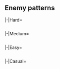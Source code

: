 {{Notice|The following enemy patterns and ship drops are autogenerated.<br>If in doubt, use tooltips to check sample sizes.}}
==Enemy patterns==
{{Section}}
<tabber>
|-|Hard=
{{Event/Map|
{{Event/MapNode|1|Hard|x=117|y=147}}
{{Event/MapNode|A|Hard|x=175|y=221}}
{{Event/MapNode|B|Hard|x=206|y=257}}
{{Event/MapNode|C|Hard|x=227|y=187}}
{{Event/MapNode|D|Hard|x=241|y=146}}
{{Event/MapNode|E|Hard|x=260|y=243}}
{{Event/MapNode|F|Hard|x=270|y=196}}
{{Event/MapNode|G|Hard|x=340|y=243}}
{{Event/MapNode|H|Hard|x=364|y=310}}
{{Event/MapNode|I|Hard|x=380|y=213}}
{{Event/MapNode|J|Hard|x=380|y=269}}
{{Event/MapNode|K|Hard|x=436|y=280}}
{{Event/MapNode|L|Hard|x=455|y=231}}
{{Event/MapNode|M|Hard|x=516|y=215}}
{{Event/MapNode|N|Hard|x=538|y=257}}
{{Event/MapNode|O|Hard|x=567|y=307}}
{{Event/MapNode|P|Hard|x=607|y=257}}
{{Event/MapNode|Q|Hard|x=359|y=169}}
{{Event/MapNode|R|Hard|x=400|y=123}}
{{Event/MapNode|S|Hard|x=436|y=178}}
{{Event/MapNode|T|Hard|x=465|y=109}}
{{Event/MapNode|U|Hard|x=474|y=157}}
{{Event/MapNode|V|Hard|x=529|y=151}}
{{Event/MapNode|W|Hard|x=560|y=102}}
{{Event/MapNode|X|Hard|x=580|y=134}}
{{Event/MapNode|2|Hard|x=320|y=85}}
}}
<div class="scrollable" style="width:800px;max-height:400px;overflow:auto;">
{{Map/Nodes|diff=Hard|name=リコリス飛行場 基地航空隊
|A
|Defense
|{{TooltipSimple|Diamond|17% (13280/79405)}}
|Lycoris Princess/V
|-
|A
|Defense
|{{TooltipSimple|Diamond|16% (13065/79405)}}
|Lycoris Princess/IV
|Airfield Princess/V
|-
|A
|Defense
|{{TooltipSimple|Diamond|16% (13067/79405)}}
|Lycoris Princess/V
|Airfield Princess/V
|-
|A
|Defense
|{{TooltipSimple|Diamond|25% (19961/79405)}}
|Lycoris Princess/V
|Airfield Princess/V
|Airfield Princess/V
|-
|A
|Defense
|{{TooltipSimple|Diamond|25% (20032/79405)}}
|Lycoris Princess/V
|Airfield Princess/VI
|Airfield Princess/VI
}}
{{Map/Nodes|diff=Hard|name=深海潜水艦隊 ラバウル警戒隊
|B
|Normal
|{{TooltipSimple|Line Abreast|8% (5675/69157)}}
|Submarine So-Class/Elite
|Submarine So-Class
|Submarine So-Class
|-
|B
|Normal
|{{TooltipSimple|Line Abreast|13% (8720/69157)}}
|Submarine So-Class/Flagship
|Submarine So-Class
|Submarine So-Class
|-
|B
|Normal
|{{TooltipSimple|Line Abreast|32% (22221/69157)}}
|Submarine So-Class/Flagship
|Submarine So-Class/Elite
|Submarine So-Class/Elite
|-
|B
|Normal
|{{TooltipSimple|Echelon|13% (8663/69157)}}
|Submarine So-Class/Elite
|Submarine So-Class
|Submarine So-Class
|Submarine So-Class
|-
|B
|Normal
|{{TooltipSimple|Echelon|20% (13611/69157)}}
|Submarine So-Class/Flagship
|Submarine So-Class
|Submarine So-Class
|Submarine So-Class
|-
|B
|Normal
|{{TooltipSimple|Echelon|15% (10267/69157)}}
|Submarine So-Class/Flagship
|Submarine So-Class/Elite
|Submarine So-Class/Elite
|Submarine So-Class/Elite
}}
{{Map/Nodes|diff=Hard|name=深海待ち伏せ展開部隊 前衛戦隊
|C
|Ambush
|{{TooltipSimple|Line Ahead|30% (1867/6209)}}<br>{{TooltipSimple|Echelon|19% (1210/6209)}}
|Heavy Cruiser Ne-Class/Elite
|Destroyer Ni-Class/Kai Late Model Elite
|Destroyer Ni-Class/Kai
|Destroyer Ni-Class/Kai
|-
|C
|Ambush
|{{TooltipSimple|Line Ahead|30% (1889/6209)}}<br>{{TooltipSimple|Echelon|20% (1243/6209)}}
|Heavy Cruiser Ne-Class/Elite
|Destroyer Ni-Class/Kai Late Model Elite
|Destroyer Ni-Class/Kai Late Model
|Destroyer Ni-Class/Kai Late Model
}}
{{Map/Nodes|diff=Hard|name=深海水雷戦隊 前衛警戒隊
|D
|Normal
|{{TooltipSimple|Line Ahead|57% (16726/29120)}}<br>{{TooltipSimple|Double Line|23% (6672/29120)}}<br>{{TooltipSimple|Echelon|20% (5722/29120)}}
|Light Cruiser He-Class/Flagship
|Light Cruiser Tsu-Class/Elite
|Destroyer I-Class/Late Model
|Destroyer I-Class/Late Model
|Destroyer I-Class/Late Model
}}
{{Map/Nodes|diff=Hard|name=深海水雷戦隊 重雷装隊
|F
|Normal
|{{TooltipSimple|Line Ahead|56% (46301/83273)}}<br>{{TooltipSimple|Double Line|24% (20077/83273)}}<br>{{TooltipSimple|Echelon|20% (16895/83273)}}
|Light Cruiser Ho-Class/Flagship
|Torpedo Cruiser Chi-Class/Flagship
|Torpedo Cruiser Chi-Class/Flagship
|Light Cruiser Tsu-Class
|Destroyer I-Class/Late Model
|Destroyer I-Class/Late Model
}}
{{Map/Nodes|diff=Hard|name=深海戦艦部隊 前衛集団
|I
|Normal
|{{TooltipSimple|Line Ahead|50% (44667/89317)}}<br>{{TooltipSimple|Double Line|27% (24304/89317)}}<br>{{TooltipSimple|Echelon|23% (20346/89317)}}
|Battleship Ru-Class/Flagship
|Battleship Ru-Class/Flagship
|Destroyer Ni-Class/Kai Late Model Flagship
|Destroyer Ni-Class/Kai Late Model
|Destroyer Ni-Class/Kai Late Model
|Destroyer Ni-Class/Kai Late Model
}}
{{Map/Nodes|diff=Hard|name=深海ソロモン艦隊 重巡戦隊 前衛
|J
|Normal
|{{TooltipSimple|Line Ahead|64% (24346/38061)}}<br>{{TooltipSimple|Double Line|20% (7423/38061)}}<br>{{TooltipSimple|Echelon|17% (6292/38061)}}
|Heavy Cruiser Ri-Class/Flagship
|Heavy Cruiser Ri-Class/Flagship
|Heavy Cruiser Ri-Class/Flagship
|Light Cruiser Tsu-Class
|Destroyer I-Class/Late Model
|Destroyer I-Class/Late Model
}}
{{Map/Nodes|diff=Hard|name=深海ソロモン艦隊 重巡戦隊 旗艦
|K
|Boss
|{{TooltipSimple|Line Ahead|66% (19307/29464)}}
|Heavy Cruiser Princess/II
|Heavy Cruiser Ne-Class/Elite
|Heavy Cruiser Ne-Class/Elite
|Light Cruiser Tsu-Class/Elite
|Destroyer I-Class/Late Model
|Destroyer I-Class/Late Model
|-
|K
|Boss/Final
|{{TooltipSimple|Line Ahead|34% (10157/29464)}}
|Heavy Cruiser Princess/VI
|Heavy Cruiser Ne-Class/Elite
|Heavy Cruiser Ne-Class/Elite
|Light Cruiser Tsu-Class/Elite
|Destroyer Ni-Class/Kai Late Model Flagship
|Destroyer Ni-Class/Kai Late Model Flagship
}}
{{Map/Nodes|diff=Hard|name=リコリス飛行場 基地航空隊
|L
|Defense
|{{TooltipSimple|Diamond|18% (12778/72056)}}
|Lycoris Princess/V
|-
|L
|Defense
|{{TooltipSimple|Diamond|18% (12864/72056)}}
|Lycoris Princess/IV
|Airfield Princess/V
|-
|L
|Defense
|{{TooltipSimple|Diamond|18% (12764/72056)}}
|Lycoris Princess/V
|Airfield Princess/V
|-
|L
|Defense
|{{TooltipSimple|Diamond|23% (16752/72056)}}
|Lycoris Princess/V
|Airfield Princess/V
|Airfield Princess/V
|-
|L
|Defense
|{{TooltipSimple|Diamond|23% (16898/72056)}}
|Lycoris Princess/V
|Airfield Princess/VI
|Airfield Princess/VI
}}
{{Map/Nodes|diff=Hard|name=深海戦艦部隊 水上打撃集団
|M
|Normal
|{{TooltipSimple|Line Ahead|52% (32591/62966)}}<br>{{TooltipSimple|Double Line|26% (16526/62966)}}<br>{{TooltipSimple|Echelon|22% (13849/62966)}}
|Battleship Princess
|Battleship Princess
|Light Cruiser Tsu-Class/Elite
|Destroyer Ni-Class/Kai Late Model
|Destroyer Ni-Class/Kai Late Model
|Destroyer Ni-Class/Kai Late Model
}}
{{Map/Nodes|diff=Hard|name=リコリス飛行場 基地航空隊
|N
|Defense
|{{TooltipSimple|Diamond|17% (7078/41368)}}
|Lycoris Princess/IV
|Airfield Princess/V
|-
|N
|Defense
|{{TooltipSimple|Diamond|18% (7303/41368)}}
|Lycoris Princess/IV
|Airfield Princess/V
|Airfield Princess/V
|-
|N
|Defense
|{{TooltipSimple|Diamond|17% (7154/41368)}}
|Lycoris Princess/V
|Airfield Princess/V
|Airfield Princess/V
|-
|N
|Defense
|{{TooltipSimple|Diamond|24% (10016/41368)}}
|Lycoris Princess/V
|Airfield Princess/V
|Airfield Princess/V
|Airfield Princess/V
|-
|N
|Defense
|{{TooltipSimple|Diamond|24% (9817/41368)}}
|Lycoris Princess/V
|Airfield Princess/VI
|Airfield Princess/V
|Airfield Princess/V
}}
{{Map/Nodes|diff=Hard|name=深海ソロモン艦隊 旗艦展開泊地
|P
|Boss
|{{TooltipSimple|Cruising<br>Formation 4|84% (26896/31979)}}
|Southern Demon
|Battleship Ru-Class/Flagship
|Battleship Ru-Class/Flagship
|Light Carrier Nu-Class/Kai Flagship
|Light Carrier Nu-Class/Kai Elite
|Light Cruiser Tsu-Class/Elite
|Light Cruiser Ho-Class/Flagship
|Destroyer Na-Class/Late Model Elite
|Transport Ship Wa-Class/Elite
|Transport Ship Wa-Class/Elite
|PT Imp Pack/IV
|PT Imp Pack/IV
|-
|P
|Boss/Final
|{{TooltipSimple|Cruising<br>Formation 4|16% (5083/31979)}}
|Southern Demon
|Battleship Ru-Class/Kai Flagship
|Battleship Ru-Class/Flagship
|Light Carrier Nu-Class/Kai Flagship
|Light Carrier Nu-Class/Kai Flagship
|Light Cruiser Tsu-Class/Elite
|Light Cruiser Ho-Class/Flagship
|Destroyer Na-Class/Late Model Elite
|Destroyer Na-Class/Late Model Elite
|Destroyer Na-Class/Late Model Elite
|PT Imp Pack/IV
|PT Imp Pack/IV
}}
{{Map/Nodes|diff=Hard|name=深海ソロモン配備 魚雷艇集団
|Q
|Normal
|{{TooltipSimple|Echelon|10% (6782/67205)}}
|PT Imp Pack/III
|PT Imp Pack/II
|PT Imp Pack/II
|PT Imp Pack/II
|PT Imp Pack/II
|-
|Q
|Normal
|{{TooltipSimple|Echelon|30% (20257/67205)}}
|PT Imp Pack/III
|PT Imp Pack/III
|PT Imp Pack/II
|PT Imp Pack/II
|PT Imp Pack/II
|-
|Q
|Normal
|{{TooltipSimple|Echelon|30% (20123/67205)}}
|PT Imp Pack/III
|PT Imp Pack/III
|PT Imp Pack/III
|PT Imp Pack/II
|PT Imp Pack/II
|-
|Q
|Normal
|{{TooltipSimple|Echelon|30% (20043/67205)}}
|PT Imp Pack/IV
|PT Imp Pack/III
|PT Imp Pack/III
|PT Imp Pack/II
|PT Imp Pack/II
}}
{{Map/Nodes|diff=Hard|name=深海ソロモン派遣 空母任務部隊
|R
|Defense
|{{TooltipSimple|Diamond|35% (696/2014)}}
|Standard Carrier Wo-Class/Kai Flagship IV
|Light Carrier Nu-Class/Kai Flagship III
|Light Carrier Nu-Class/Kai Flagship III
|Battleship Ta-Class/Flagship
|Light Cruiser He-Class/Flagship
|Light Cruiser Tsu-Class/Elite
|-
|R
|Defense
|{{TooltipSimple|Diamond|30% (599/2014)}}
|Standard Carrier Wo-Class/Kai Flagship IV
|Light Carrier Nu-Class/Kai Flagship III
|Battleship Ta-Class/Flagship
|Battleship Ta-Class/Flagship
|Light Cruiser He-Class/Flagship
|Light Cruiser Tsu-Class/Elite
|-
|R
|Defense
|{{TooltipSimple|Diamond|36% (719/2014)}}
|Standard Carrier Wo-Class/Kai Flagship IV
|Standard Carrier Wo-Class/Kai Flagship IV
|Battleship Ta-Class/Flagship
|Battleship Ta-Class/Flagship
|Light Cruiser He-Class/Flagship
|Light Cruiser Tsu-Class/Elite
}}
{{Map/Nodes|diff=Hard|name=深海ソロモン派遣 空母任務部隊
|T
|Normal
|{{TooltipSimple|Diamond|36% (496/1371)}}
|Standard Carrier Wo-Class/Kai Flagship IV
|Light Carrier Nu-Class/Kai Flagship III
|Light Carrier Nu-Class/Kai Flagship III
|Battleship Ta-Class/Flagship
|Light Cruiser He-Class/Flagship
|Light Cruiser Tsu-Class/Elite
|-
|T
|Normal
|{{TooltipSimple|Diamond|27% (367/1371)}}
|Standard Carrier Wo-Class/Kai Flagship IV
|Light Carrier Nu-Class/Kai Flagship III
|Battleship Ta-Class/Flagship
|Battleship Ta-Class/Flagship
|Light Cruiser He-Class/Flagship
|Light Cruiser Tsu-Class/Elite
|-
|T
|Normal
|{{TooltipSimple|Diamond|37% (508/1371)}}
|Standard Carrier Wo-Class/Kai Flagship IV
|Standard Carrier Wo-Class/Kai Flagship IV
|Battleship Ta-Class/Flagship
|Battleship Ta-Class/Flagship
|Light Cruiser He-Class/Flagship
|Light Cruiser Tsu-Class/Elite
}}
{{Map/Nodes|diff=Hard|name=深海任務部隊 上陸支援打撃群
|U
|Normal
|{{TooltipSimple|Line Ahead|30% (337/1108)}}<br>{{TooltipSimple|Echelon|10% (107/1108)}}
|Battleship Re-Class/Elite
|Heavy Cruiser Ne-Class/Elite
|Heavy Cruiser Ne-Class/Elite
|Light Cruiser Tsu-Class/Elite
|Destroyer Ni-Class/Kai Late Model
|Destroyer Ni-Class/Kai Late Model
|-
|U
|Normal
|{{TooltipSimple|Line Ahead|31% (339/1108)}}<br>{{TooltipSimple|Echelon|29% (325/1108)}}
|Battleship Re-Class/Elite
|Battleship Re-Class/Elite
|Heavy Cruiser Ne-Class/Elite
|Light Cruiser Tsu-Class/Elite
|Destroyer Ni-Class/Kai Late Model Elite
|Destroyer Ni-Class/Kai Late Model Elite
}}
{{Map/Nodes|diff=Hard|name=リコリス飛行場 基地航空隊
|V
|Defense
|{{TooltipSimple|Diamond|10% (25/261)}}
|Lycoris Princess/IV
|-
|V
|Defense
|{{TooltipSimple|Diamond|11% (28/261)}}
|Lycoris Princess/IV
|Airfield Princess/V
|-
|V
|Defense
|{{TooltipSimple|Diamond|20% (53/261)}}
|Lycoris Princess/IV
|Airfield Princess/V
|Airfield Princess/V
|-
|V
|Defense
|{{TooltipSimple|Diamond|25% (64/261)}}
|Lycoris Princess/V
|Airfield Princess/V
|Airfield Princess/V
|-
|V
|Defense
|{{TooltipSimple|Diamond|15% (40/261)}}
|Lycoris Princess/V
|Airfield Princess/V
|Airfield Princess/V
|Airfield Princess/V
|-
|V
|Defense
|{{TooltipSimple|Diamond|20% (51/261)}}
|Lycoris Princess/V
|Airfield Princess/VI
|Airfield Princess/V
|Airfield Princess/V
}}
{{Map/Nodes|diff=Hard|name=深海ブイン攻略任務群 上陸船団
|W
|Normal
|{{TooltipSimple|Diamond|52% (118/226)}}
|Transport Ship Wa-Class/Flagship
|Transport Ship Wa-Class/Elite
|Transport Ship Wa-Class/Elite
|Light Cruiser Tsu-Class/Elite
|Destroyer Ni-Class/Kai Late Model
|Destroyer Ni-Class/Kai Late Model
|-
|W
|Normal
|{{TooltipSimple|Line Ahead|25% (56/226)}}<br>{{TooltipSimple|Vanguard|23% (52/226)}}
|Light Cruiser Tsu-Class/Elite
|Destroyer Ni-Class/Kai Late Model
|Destroyer Ni-Class/Kai Late Model
|Transport Ship Wa-Class/Flagship
|Transport Ship Wa-Class/Elite
|Transport Ship Wa-Class/Elite
}}
</div> <!-- overflow -->
|-|Medium=
{{Event/Map|
{{Event/MapNode|1|Medium|x=117|y=147}}
{{Event/MapNode|A|Medium|x=175|y=221}}
{{Event/MapNode|B|Medium|x=206|y=257}}
{{Event/MapNode|C|Medium|x=227|y=187}}
{{Event/MapNode|D|Medium|x=241|y=146}}
{{Event/MapNode|E|Medium|x=260|y=243}}
{{Event/MapNode|F|Medium|x=270|y=196}}
{{Event/MapNode|G|Medium|x=340|y=243}}
{{Event/MapNode|H|Medium|x=364|y=310}}
{{Event/MapNode|I|Medium|x=380|y=213}}
{{Event/MapNode|J|Medium|x=380|y=269}}
{{Event/MapNode|K|Medium|x=436|y=280}}
{{Event/MapNode|L|Medium|x=455|y=231}}
{{Event/MapNode|M|Medium|x=516|y=215}}
{{Event/MapNode|N|Medium|x=538|y=257}}
{{Event/MapNode|O|Medium|x=567|y=307}}
{{Event/MapNode|P|Medium|x=607|y=257}}
{{Event/MapNode|Q|Medium|x=359|y=169}}
{{Event/MapNode|R|Medium|x=400|y=123}}
{{Event/MapNode|S|Medium|x=436|y=178}}
{{Event/MapNode|T|Medium|x=465|y=109}}
{{Event/MapNode|U|Medium|x=474|y=157}}
{{Event/MapNode|V|Medium|x=529|y=151}}
{{Event/MapNode|W|Medium|x=560|y=102}}
{{Event/MapNode|X|Medium|x=580|y=134}}
{{Event/MapNode|2|Medium|x=320|y=85}}
}}
<div class="scrollable" style="width:800px;max-height:400px;overflow:auto;">
{{Map/Nodes|diff=Medium|name=リコリス飛行場 基地航空隊
|A
|Defense
|{{TooltipSimple|Diamond|16% (2209/13623)}}
|Lycoris Princess/IV
|-
|A
|Defense
|{{TooltipSimple|Diamond|17% (2251/13623)}}
|Lycoris Princess/V
|-
|A
|Defense
|{{TooltipSimple|Echelon|17% (2280/13623)}}
|Airfield Princess/VII
|-
|A
|Defense
|{{TooltipSimple|Diamond|24% (3320/13623)}}
|Lycoris Princess/IV
|Airfield Princess/V
|-
|A
|Defense
|{{TooltipSimple|Diamond|26% (3563/13623)}}
|Lycoris Princess/V
|Airfield Princess/V
}}
{{Map/Nodes|diff=Medium|name=深海潜水艦隊 ラバウル警戒隊
|B
|Normal
|{{TooltipSimple|Echelon|17% (2015/12191)}}
|Submarine So-Class
|Submarine So-Class
|Submarine So-Class
|-
|B
|Normal
|{{TooltipSimple|Line Abreast|28% (3376/12191)}}
|Submarine So-Class/Elite
|Submarine So-Class
|Submarine So-Class
|-
|B
|Normal
|{{TooltipSimple|Line Abreast|23% (2751/12191)}}
|Submarine So-Class/Flagship
|Submarine So-Class
|Submarine So-Class
|-
|B
|Normal
|{{TooltipSimple|Echelon|20% (2486/12191)}}
|Submarine So-Class/Elite
|Submarine So-Class
|Submarine So-Class
|Submarine So-Class
|-
|B
|Normal
|{{TooltipSimple|Echelon|13% (1563/12191)}}
|Submarine So-Class/Flagship
|Submarine So-Class
|Submarine So-Class
|Submarine So-Class
}}
{{Map/Nodes|diff=Medium|name=深海待ち伏せ展開部隊 前衛戦隊
|C
|Ambush
|{{TooltipSimple|Echelon|18% (57/321)}}
|Heavy Cruiser Ne-Class
|Destroyer Ni-Class/Kai
|Destroyer Ni-Class/Kai
|Destroyer I-Class
|-
|C
|Ambush
|{{TooltipSimple|Echelon|19% (61/321)}}
|Heavy Cruiser Ne-Class
|Destroyer Ni-Class/Kai
|Destroyer Ni-Class/Kai
|Destroyer Ni-Class/Kai
|-
|C
|Ambush
|{{TooltipSimple|Line Ahead|41% (132/321)}}<br>{{TooltipSimple|Echelon|22% (71/321)}}
|Heavy Cruiser Ne-Class
|Destroyer Ni-Class/Kai Late Model
|Destroyer Ni-Class/Kai
|Destroyer Ni-Class/Kai
}}
{{Map/Nodes|diff=Medium|name=深海水雷戦隊 前衛警戒隊
|D
|Normal
|{{TooltipSimple|Line Ahead|61% (2113/3458)}}<br>{{TooltipSimple|Double Line|21% (724/3458)}}<br>{{TooltipSimple|Echelon|18% (621/3458)}}
|Light Cruiser He-Class/Flagship
|Light Cruiser Tsu-Class
|Destroyer I-Class/Late Model
|Destroyer I-Class
|Destroyer I-Class
}}
{{Map/Nodes|diff=Medium|name=深海水雷戦隊 重雷装隊
|F
|Normal
|{{TooltipSimple|Line Ahead|57% (8017/14133)}}<br>{{TooltipSimple|Double Line|23% (3298/14133)}}<br>{{TooltipSimple|Echelon|20% (2818/14133)}}
|Light Cruiser Ho-Class/Flagship
|Torpedo Cruiser Chi-Class/Flagship
|Torpedo Cruiser Chi-Class/Flagship
|Destroyer I-Class/Late Model
|Destroyer I-Class
|Destroyer I-Class
}}
{{Map/Nodes|diff=Medium|name=深海戦艦部隊 前衛集団
|I
|Normal
|{{TooltipSimple|Line Ahead|52% (8284/15962)}}<br>{{TooltipSimple|Double Line|26% (4162/15962)}}<br>{{TooltipSimple|Echelon|22% (3516/15962)}}
|Battleship Ru-Class/Flagship
|Battleship Ru-Class/Flagship
|Destroyer Ni-Class/Kai Late Model
|Destroyer Ni-Class/Kai Late Model
|Destroyer Ni-Class/Kai
|Destroyer Ni-Class/Kai
}}
{{Map/Nodes|diff=Medium|name=深海ソロモン艦隊 重巡戦隊 前衛
|J
|Normal
|{{TooltipSimple|Line Ahead|63% (4975/7876)}}<br>{{TooltipSimple|Double Line|20% (1567/7876)}}<br>{{TooltipSimple|Echelon|17% (1334/7876)}}
|Heavy Cruiser Ri-Class/Flagship
|Heavy Cruiser Ri-Class/Flagship
|Heavy Cruiser Ri-Class/Flagship
|Destroyer I-Class/Late Model
|Destroyer I-Class/Late Model
|Destroyer I-Class
}}
{{Map/Nodes|diff=Medium|name=深海ソロモン艦隊 重巡戦隊 旗艦
|K
|Boss
|{{TooltipSimple|Line Ahead|69% (4555/6598)}}
|Heavy Cruiser Princess/II
|Heavy Cruiser Ne-Class
|Heavy Cruiser Ne-Class
|Light Cruiser Tsu-Class
|Destroyer I-Class/Late Model
|Destroyer I-Class/Late Model
|-
|K
|Boss/Final
|{{TooltipSimple|Line Ahead|31% (2043/6598)}}
|Heavy Cruiser Princess/V
|Heavy Cruiser Ne-Class/Elite
|Heavy Cruiser Ne-Class/Elite
|Light Cruiser Tsu-Class
|Destroyer I-Class/Late Model
|Destroyer I-Class/Late Model
}}
{{Map/Nodes|diff=Medium|name=リコリス飛行場 基地航空隊
|L
|Defense
|{{TooltipSimple|Diamond|17% (2333/13657)}}
|Lycoris Princess/IV
|-
|L
|Defense
|{{TooltipSimple|Diamond|17% (2342/13657)}}
|Lycoris Princess/V
|-
|L
|Defense
|{{TooltipSimple|Echelon|17% (2329/13657)}}
|Airfield Princess/VII
|-
|L
|Defense
|{{TooltipSimple|Diamond|25% (3349/13657)}}
|Lycoris Princess/IV
|Airfield Princess/V
|-
|L
|Defense
|{{TooltipSimple|Diamond|24% (3304/13657)}}
|Lycoris Princess/V
|Airfield Princess/V
}}
{{Map/Nodes|diff=Medium|name=深海戦艦部隊 水上打撃集団
|M
|Normal
|{{TooltipSimple|Line Ahead|54% (6355/11867)}}<br>{{TooltipSimple|Double Line|26% (3059/11867)}}<br>{{TooltipSimple|Echelon|21% (2453/11867)}}
|Battleship Princess
|Battleship Princess
|Light Cruiser Tsu-Class
|Destroyer Ni-Class/Kai Late Model
|Destroyer I-Class
|Destroyer I-Class
}}
{{Map/Nodes|diff=Medium|name=リコリス飛行場 基地航空隊
|N
|Defense
|{{TooltipSimple|Diamond|17% (1336/7911)}}
|Lycoris Princess/IV
|-
|N
|Defense
|{{TooltipSimple|Diamond|16% (1288/7911)}}
|Lycoris Princess/IV
|Airfield Princess/V
|-
|N
|Defense
|{{TooltipSimple|Echelon|17% (1369/7911)}}
|Airfield Princess/V
|Airfield Princess/V
|-
|N
|Defense
|{{TooltipSimple|Diamond|25% (1966/7911)}}
|Lycoris Princess/IV
|Airfield Princess/V
|Airfield Princess/V
|-
|N
|Defense
|{{TooltipSimple|Diamond|25% (1952/7911)}}
|Lycoris Princess/V
|Airfield Princess/V
|Airfield Princess/V
}}
{{Map/Nodes|diff=Medium|name=深海ソロモン艦隊 旗艦展開泊地
|P
|Boss
|{{TooltipSimple|Cruising<br>Formation 4|82% (5975/7286)}}
|Southern Demon
|Battleship Ru-Class/Flagship
|Battleship Ru-Class/Flagship
|Light Carrier Nu-Class/Elite III
|Light Carrier Nu-Class/Elite III
|Light Cruiser Tsu-Class/Elite
|Light Cruiser Ho-Class/Flagship
|Destroyer Na-Class/Late Model
|Transport Ship Wa-Class
|Transport Ship Wa-Class
|PT Imp Pack/III
|PT Imp Pack/III
|-
|P
|Boss/Final
|{{TooltipSimple|Cruising<br>Formation 4|18% (1311/7286)}}
|Southern Demon
|Battleship Ru-Class/Flagship
|Battleship Ru-Class/Flagship
|Light Carrier Nu-Class/Kai Elite
|Light Carrier Nu-Class/Kai Elite
|Light Cruiser Tsu-Class/Elite
|Light Cruiser Ho-Class/Flagship
|Destroyer Na-Class/Late Model
|Destroyer Na-Class/Late Model
|Transport Ship Wa-Class
|PT Imp Pack/III
|PT Imp Pack/III
}}
{{Map/Nodes|diff=Medium|name=深海ソロモン配備 魚雷艇集団
|Q
|Normal
|{{TooltipSimple|Echelon|10% (1314/13184)}}
|PT Imp Pack/II
|PT Imp Pack
|PT Imp Pack
|PT Imp Pack
|PT Imp Pack
|-
|Q
|Normal
|{{TooltipSimple|Echelon|10% (1290/13184)}}
|PT Imp Pack/II
|PT Imp Pack/II
|PT Imp Pack
|PT Imp Pack
|PT Imp Pack
|-
|Q
|Normal
|{{TooltipSimple|Echelon|14% (1902/13184)}}
|PT Imp Pack/II
|PT Imp Pack/II
|PT Imp Pack/II
|PT Imp Pack
|PT Imp Pack
|-
|Q
|Normal
|{{TooltipSimple|Echelon|20% (2688/13184)}}
|PT Imp Pack/III
|PT Imp Pack/II
|PT Imp Pack/II
|PT Imp Pack
|PT Imp Pack
|-
|Q
|Normal
|{{TooltipSimple|Echelon|20% (2632/13184)}}
|PT Imp Pack/III
|PT Imp Pack/II
|PT Imp Pack/II
|PT Imp Pack/II
|PT Imp Pack/II
|-
|Q
|Normal
|{{TooltipSimple|Echelon|25% (3358/13184)}}
|PT Imp Pack/III
|PT Imp Pack/III
|PT Imp Pack/II
|PT Imp Pack/II
|PT Imp Pack/II
}}
{{Map/Nodes|diff=Medium|name=深海ソロモン派遣 空母任務部隊
|R
|Defense
|{{TooltipSimple|Diamond|32% (499/1579)}}
|Standard Carrier Wo-Class/Flagship IV
|Light Carrier Nu-Class/Elite II
|Light Carrier Nu-Class/Elite II
|Battleship Ta-Class/Elite
|Light Cruiser He-Class/Flagship
|Light Cruiser Tsu-Class
|-
|R
|Defense
|{{TooltipSimple|Diamond|26% (414/1579)}}
|Standard Carrier Wo-Class/Flagship IV
|Light Carrier Nu-Class/Flagship II
|Battleship Ta-Class/Elite
|Battleship Ta-Class/Elite
|Light Cruiser He-Class/Flagship
|Light Cruiser Tsu-Class
|-
|R
|Defense
|{{TooltipSimple|Diamond|42% (666/1579)}}
|Standard Carrier Wo-Class/Flagship IV
|Standard Carrier Wo-Class/Flagship IV
|Battleship Ta-Class/Elite
|Battleship Ta-Class/Elite
|Light Cruiser He-Class/Flagship
|Light Cruiser Tsu-Class
}}
{{Map/Nodes|diff=Medium|name=深海待ち伏せ展開部隊 主力戦隊
|S
|Ambush
|{{TooltipSimple|Echelon|20% (3/15)}}
|Battleship Ta-Class/Elite
|Destroyer Ni-Class/Kai
|Destroyer Ni-Class/Kai
|Destroyer Ni-Class/Kai
|Destroyer I-Class
|-
|S
|Ambush
|{{TooltipSimple|Echelon|20% (3/15)}}
|Battleship Ta-Class/Elite
|Destroyer Ni-Class/Kai Late Model
|Destroyer Ni-Class/Kai
|Destroyer Ni-Class/Kai
|Destroyer Ni-Class/Kai
|-
|S
|Ambush
|{{TooltipSimple|Line Ahead|40% (6/15)}}<br>{{TooltipSimple|Echelon|20% (3/15)}}
|Battleship Ta-Class/Elite
|Destroyer Ni-Class/Kai Late Model Elite
|Destroyer Ni-Class/Kai Late Model
|Destroyer Ni-Class/Kai
|Destroyer Ni-Class/Kai
}}
{{Map/Nodes|diff=Medium|name=深海ソロモン派遣 空母任務部隊
|T
|Normal
|{{TooltipSimple|Diamond|35% (331/958)}}
|Standard Carrier Wo-Class/Flagship IV
|Light Carrier Nu-Class/Elite II
|Light Carrier Nu-Class/Elite II
|Battleship Ta-Class/Elite
|Light Cruiser He-Class/Flagship
|Light Cruiser Tsu-Class
|-
|T
|Normal
|{{TooltipSimple|Diamond|26% (247/958)}}
|Standard Carrier Wo-Class/Flagship IV
|Light Carrier Nu-Class/Flagship II
|Battleship Ta-Class/Elite
|Battleship Ta-Class/Elite
|Light Cruiser He-Class/Flagship
|Light Cruiser Tsu-Class
|-
|T
|Normal
|{{TooltipSimple|Diamond|40% (380/958)}}
|Standard Carrier Wo-Class/Flagship IV
|Standard Carrier Wo-Class/Flagship IV
|Battleship Ta-Class/Elite
|Battleship Ta-Class/Elite
|Light Cruiser He-Class/Flagship
|Light Cruiser Tsu-Class
}}
{{Map/Nodes|diff=Medium|name=深海任務部隊 上陸支援打撃群
|U
|Normal
|{{TooltipSimple|Line Ahead|29% (342/1193)}}<br>{{TooltipSimple|Echelon|18% (209/1193)}}
|Battleship Re-Class
|Heavy Cruiser Ne-Class
|Light Cruiser Tsu-Class
|Destroyer Ni-Class/Kai Late Model
|Destroyer Ni-Class/Kai
|Destroyer Ni-Class/Kai
|-
|U
|Normal
|{{TooltipSimple|Line Ahead|32% (379/1193)}}<br>{{TooltipSimple|Echelon|22% (263/1193)}}
|Battleship Re-Class
|Battleship Re-Class
|Heavy Cruiser Ne-Class
|Light Cruiser Tsu-Class
|Destroyer Ni-Class/Kai Late Model
|Destroyer Ni-Class/Kai Late Model
}}
{{Map/Nodes|diff=Medium|name=リコリス飛行場 基地航空隊
|V
|Defense
|{{TooltipSimple|Diamond|21% (39/190)}}
|Lycoris Princess/IV
|-
|V
|Defense
|{{TooltipSimple|Line Abreast|9% (17/190)}}
|Airfield Princess/VI
|-
|V
|Defense
|{{TooltipSimple|Diamond|17% (33/190)}}
|Lycoris Princess/IV
|Airfield Princess/V
|-
|V
|Defense
|{{TooltipSimple|Echelon|14% (27/190)}}
|Airfield Princess/V
|Airfield Princess/V
|-
|V
|Defense
|{{TooltipSimple|Diamond|19% (37/190)}}
|Lycoris Princess/IV
|Airfield Princess/V
|Airfield Princess/V
|-
|V
|Defense
|{{TooltipSimple|Diamond|19% (37/190)}}
|Lycoris Princess/V
|Airfield Princess/V
|Airfield Princess/V
}}
{{Map/Nodes|diff=Medium|name=深海ブイン攻略任務群 上陸船団
|W
|Normal
|{{TooltipSimple|Line Ahead|29% (49/167)}}<br>{{TooltipSimple|Diamond|46% (77/167)}}<br>{{TooltipSimple|Vanguard|25% (41/167)}}
|Transport Ship Wa-Class/Flagship
|Transport Ship Wa-Class
|Transport Ship Wa-Class
|Light Cruiser Tsu-Class/Elite
|Destroyer Ni-Class/Kai
|Destroyer Ni-Class/Kai
}}
</div> <!-- overflow -->
|-|Easy=
{{Event/Map|
{{Event/MapNode|1|Easy|x=117|y=147}}
{{Event/MapNode|A|Easy|x=175|y=221}}
{{Event/MapNode|B|Easy|x=206|y=257}}
{{Event/MapNode|C|Easy|x=227|y=187}}
{{Event/MapNode|D|Easy|x=241|y=146}}
{{Event/MapNode|E|Easy|x=260|y=243}}
{{Event/MapNode|F|Easy|x=270|y=196}}
{{Event/MapNode|G|Easy|x=340|y=243}}
{{Event/MapNode|H|Easy|x=364|y=310}}
{{Event/MapNode|I|Easy|x=380|y=213}}
{{Event/MapNode|J|Easy|x=380|y=269}}
{{Event/MapNode|K|Easy|x=436|y=280}}
{{Event/MapNode|L|Easy|x=455|y=231}}
{{Event/MapNode|M|Easy|x=516|y=215}}
{{Event/MapNode|N|Easy|x=538|y=257}}
{{Event/MapNode|O|Easy|x=567|y=307}}
{{Event/MapNode|P|Easy|x=607|y=257}}
{{Event/MapNode|Q|Easy|x=359|y=169}}
{{Event/MapNode|R|Easy|x=400|y=123}}
{{Event/MapNode|S|Easy|x=436|y=178}}
{{Event/MapNode|T|Easy|x=465|y=109}}
{{Event/MapNode|U|Easy|x=474|y=157}}
{{Event/MapNode|V|Easy|x=529|y=151}}
{{Event/MapNode|W|Easy|x=560|y=102}}
{{Event/MapNode|X|Easy|x=580|y=134}}
{{Event/MapNode|2|Easy|x=320|y=85}}
}}
<div class="scrollable" style="width:800px;max-height:400px;overflow:auto;">
{{Map/Nodes|diff=Easy|name=リコリス飛行場 基地航空隊
|A
|Defense
|{{TooltipSimple|Diamond|20% (1690/8284)}}
|Lycoris Princess/IV
|-
|A
|Defense
|{{TooltipSimple|Diamond|20% (1631/8284)}}
|Lycoris Princess/V
|-
|A
|Defense
|{{TooltipSimple|Echelon|20% (1657/8284)}}
|Airfield Princess/V
|-
|A
|Defense
|{{TooltipSimple|Line Abreast|20% (1650/8284)}}
|Airfield Princess/VI
|-
|A
|Defense
|{{TooltipSimple|Echelon|20% (1656/8284)}}
|Airfield Princess/VII
}}
{{Map/Nodes|diff=Easy|name=深海潜水艦隊 ラバウル警戒隊
|B
|Normal
|{{TooltipSimple|Echelon|10% (705/7149)}}
|Submarine So-Class
|-
|B
|Normal
|{{TooltipSimple|Line Abreast|25% (1809/7149)}}
|Submarine So-Class
|Submarine So-Class
|-
|B
|Normal
|{{TooltipSimple|Echelon|35% (2511/7149)}}
|Submarine So-Class
|Submarine So-Class
|Submarine So-Class
|-
|B
|Normal
|{{TooltipSimple|Line Abreast|30% (2124/7149)}}
|Submarine So-Class/Elite
|Submarine So-Class
|Submarine So-Class
}}
{{Map/Nodes|diff=Easy|name=深海待ち伏せ展開部隊 前衛戦隊
|C
|Ambush
|{{TooltipSimple|Echelon|30% (52/171)}}
|Heavy Cruiser Ne-Class
|Destroyer Ni-Class/Kai
|Destroyer I-Class
|Destroyer I-Class
|-
|C
|Ambush
|{{TooltipSimple|Echelon|29% (50/171)}}
|Heavy Cruiser Ne-Class
|Destroyer Ni-Class/Kai
|Destroyer Ni-Class/Kai
|Destroyer I-Class
|-
|C
|Ambush
|{{TooltipSimple|Echelon|23% (40/171)}}
|Heavy Cruiser Ne-Class
|Destroyer Ni-Class/Kai
|Destroyer Ni-Class/Kai
|Destroyer Ni-Class/Kai
|-
|C
|Ambush
|{{TooltipSimple|Echelon|17% (29/171)}}
|Heavy Cruiser Ne-Class
|Destroyer Ni-Class/Kai Late Model
|Destroyer Ni-Class/Kai
|Destroyer Ni-Class/Kai
}}
{{Map/Nodes|diff=Easy|name=深海水雷戦隊 前衛警戒隊
|D
|Normal
|{{TooltipSimple|Line Ahead|36% (906/2517)}}<br>{{TooltipSimple|Double Line|25% (628/2517)}}<br>{{TooltipSimple|Echelon|15% (365/2517)}}
|Light Cruiser Tsu-Class
|Destroyer I-Class/Late Model
|Destroyer I-Class
|Destroyer I-Class
|Destroyer I-Class
|-
|D
|Normal
|{{TooltipSimple|Double Line|15% (370/2517)}}<br>{{TooltipSimple|Echelon|10% (248/2517)}}
|Light Cruiser He-Class/Flagship
|Light Cruiser Tsu-Class
|Destroyer I-Class/Late Model
|Destroyer I-Class
|Destroyer I-Class
}}
{{Map/Nodes|diff=Easy|name=深海水雷戦隊 重雷装隊
|F
|Normal
|{{TooltipSimple|Line Ahead|34% (3182/9235)}}<br>{{TooltipSimple|Double Line|31% (2874/9235)}}<br>{{TooltipSimple|Echelon|19% (1775/9235)}}
|Light Cruiser Ho-Class/Flagship
|Torpedo Cruiser Chi-Class/Elite
|Torpedo Cruiser Chi-Class/Elite
|Destroyer I-Class/Late Model
|Destroyer I-Class
|Destroyer I-Class
|-
|F
|Normal
|{{TooltipSimple|Double Line|10% (913/9235)}}<br>{{TooltipSimple|Echelon|5% (491/9235)}}
|Light Cruiser Ho-Class/Flagship
|Torpedo Cruiser Chi-Class/Flagship
|Torpedo Cruiser Chi-Class/Flagship
|Destroyer I-Class/Late Model
|Destroyer I-Class
|Destroyer I-Class
}}
{{Map/Nodes|diff=Easy|name=深海戦艦部隊 前衛集団
|I
|Normal
|{{TooltipSimple|Line Ahead|39% (3509/8971)}}<br>{{TooltipSimple|Double Line|41% (3641/8971)}}
|Battleship Ru-Class/Flagship
|Battleship Ru-Class/Elite
|Destroyer Ni-Class/Kai
|Destroyer Ni-Class/Kai
|Destroyer I-Class
|Destroyer I-Class
|-
|I
|Normal
|{{TooltipSimple|Double Line|10% (902/8971)}}<br>{{TooltipSimple|Echelon|10% (919/8971)}}
|Battleship Ru-Class/Flagship
|Battleship Ru-Class/Flagship
|Destroyer Ni-Class/Kai Late Model
|Destroyer Ni-Class/Kai Late Model
|Destroyer Ni-Class/Kai
|Destroyer Ni-Class/Kai
}}
{{Map/Nodes|diff=Easy|name=深海ソロモン艦隊 重巡戦隊 前衛
|J
|Normal
|{{TooltipSimple|Line Ahead|34% (2095/6101)}}<br>{{TooltipSimple|Double Line|26% (1567/6101)}}<br>{{TooltipSimple|Echelon|15% (925/6101)}}
|Heavy Cruiser Ri-Class/Flagship
|Heavy Cruiser Ri-Class/Elite
|Heavy Cruiser Ri-Class/Elite
|Destroyer I-Class/Late Model
|Destroyer I-Class
|Destroyer I-Class
|-
|J
|Normal
|{{TooltipSimple|Double Line|15% (926/6101)}}<br>{{TooltipSimple|Echelon|10% (588/6101)}}
|Heavy Cruiser Ri-Class/Flagship
|Heavy Cruiser Ri-Class/Flagship
|Heavy Cruiser Ri-Class/Flagship
|Destroyer I-Class/Late Model
|Destroyer I-Class/Late Model
|Destroyer I-Class
}}
{{Map/Nodes|diff=Easy|name=深海ソロモン艦隊 重巡戦隊 旗艦
|K
|Boss
|{{TooltipSimple|Line Ahead|75% (4121/5496)}}
|Heavy Cruiser Princess
|Heavy Cruiser Ne-Class
|Heavy Cruiser Ne-Class
|Light Cruiser Tsu-Class
|Destroyer I-Class
|Destroyer I-Class
|-
|K
|Boss/Final
|{{TooltipSimple|Line Ahead|25% (1375/5496)}}
|Heavy Cruiser Princess/IV
|Heavy Cruiser Ne-Class
|Heavy Cruiser Ne-Class
|Light Cruiser Tsu-Class
|Destroyer I-Class/Late Model
|Destroyer I-Class/Late Model
}}
{{Map/Nodes|diff=Easy|name=リコリス飛行場 基地航空隊
|L
|Defense
|{{TooltipSimple|Diamond|19% (1635/8442)}}
|Lycoris Princess/IV
|-
|L
|Defense
|{{TooltipSimple|Diamond|21% (1746/8442)}}
|Lycoris Princess/V
|-
|L
|Defense
|{{TooltipSimple|Echelon|20% (1684/8442)}}
|Airfield Princess/V
|-
|L
|Defense
|{{TooltipSimple|Line Abreast|20% (1659/8442)}}
|Airfield Princess/VI
|-
|L
|Defense
|{{TooltipSimple|Echelon|20% (1718/8442)}}
|Airfield Princess/VII
}}
{{Map/Nodes|diff=Easy|name=深海戦艦部隊 水上打撃集団
|M
|Normal
|{{TooltipSimple|Line Ahead|30% (2429/8083)}}<br>{{TooltipSimple|Double Line|31% (2467/8083)}}<br>{{TooltipSimple|Echelon|20% (1649/8083)}}
|Battleship Princess
|Destroyer Ni-Class/Kai
|Destroyer Ni-Class/Kai
|Destroyer Ni-Class/Kai
|Destroyer I-Class
|Destroyer I-Class
|-
|M
|Normal
|{{TooltipSimple|Double Line|9% (756/8083)}}<br>{{TooltipSimple|Echelon|10% (782/8083)}}
|Battleship Princess
|Battleship Princess
|Light Cruiser Tsu-Class
|Destroyer Ni-Class/Kai Late Model
|Destroyer I-Class
|Destroyer I-Class
}}
{{Map/Nodes|diff=Easy|name=リコリス飛行場 基地航空隊
|N
|Defense
|{{TooltipSimple|Diamond|20% (1165/5941)}}
|Lycoris Princess/IV
|-
|N
|Defense
|{{TooltipSimple|Echelon|20% (1211/5941)}}
|Airfield Princess/V
|-
|N
|Defense
|{{TooltipSimple|Line Abreast|20% (1197/5941)}}
|Airfield Princess/VI
|-
|N
|Defense
|{{TooltipSimple|Diamond|21% (1220/5941)}}
|Lycoris Princess/IV
|Airfield Princess/V
|-
|N
|Defense
|{{TooltipSimple|Echelon|19% (1148/5941)}}
|Airfield Princess/V
|Airfield Princess/V
}}
{{Map/Nodes|diff=Easy|name=深海ソロモン艦隊 旗艦展開泊地
|P
|Boss
|{{TooltipSimple|Cruising<br>Formation 4|83% (4665/5626)}}
|Southern Demon
|Battleship Ru-Class/Elite
|Battleship Ru-Class/Elite
|Light Carrier Nu-Class/Elite III
|Light Carrier Nu-Class/Elite III
|Light Cruiser Tsu-Class
|Destroyer Na-Class/Late Model
|Destroyer Na-Class/Late Model
|Transport Ship Wa-Class
|Transport Ship Wa-Class
|Transport Ship Wa-Class
|PT Imp Pack/III
|-
|P
|Boss/Final
|{{TooltipSimple|Cruising<br>Formation 4|17% (961/5626)}}
|Southern Demon
|Battleship Ru-Class/Flagship
|Battleship Ru-Class/Flagship
|Light Carrier Nu-Class/Elite III
|Light Carrier Nu-Class/Elite III
|Light Cruiser Tsu-Class
|Light Cruiser Ho-Class/Flagship
|Destroyer Na-Class/Late Model
|Transport Ship Wa-Class
|Transport Ship Wa-Class
|PT Imp Pack/III
|PT Imp Pack/III
}}
{{Map/Nodes|diff=Easy|name=深海ソロモン配備 魚雷艇集団
|Q
|Normal
|{{TooltipSimple|Echelon|21% (1489/7260)}}
|PT Imp Pack/II
|PT Imp Pack
|PT Imp Pack
|PT Imp Pack
|-
|Q
|Normal
|{{TooltipSimple|Echelon|30% (2188/7260)}}
|PT Imp Pack/II
|PT Imp Pack
|PT Imp Pack
|PT Imp Pack
|PT Imp Pack
|-
|Q
|Normal
|{{TooltipSimple|Echelon|30% (2163/7260)}}
|PT Imp Pack/II
|PT Imp Pack/II
|PT Imp Pack
|PT Imp Pack
|PT Imp Pack
|-
|Q
|Normal
|{{TooltipSimple|Echelon|10% (718/7260)}}
|PT Imp Pack/II
|PT Imp Pack/II
|PT Imp Pack/II
|PT Imp Pack
|PT Imp Pack
|-
|Q
|Normal
|{{TooltipSimple|Echelon|10% (702/7260)}}
|PT Imp Pack/III
|PT Imp Pack/II
|PT Imp Pack/II
|PT Imp Pack
|PT Imp Pack
}}
{{Map/Nodes|diff=Easy|name=深海ソロモン派遣 空母任務部隊
|R
|Defense
|{{TooltipSimple|Diamond|19% (283/1495)}}
|Standard Carrier Wo-Class/Flagship IV
|Light Carrier Nu-Class/Elite II
|Light Carrier Nu-Class/Elite II
|Battleship Ta-Class/Elite
|Light Cruiser He-Class/Flagship
|Light Cruiser Tsu-Class
|-
|R
|Defense
|{{TooltipSimple|Diamond|30% (455/1495)}}
|Standard Carrier Wo-Class/Flagship IV
|Light Carrier Nu-Class/Elite
|Battleship Ta-Class/Elite
|Battleship Ta-Class
|Light Cruiser He-Class/Flagship
|Light Cruiser Tsu-Class
|-
|R
|Defense
|{{TooltipSimple|Diamond|20% (306/1495)}}
|Standard Carrier Wo-Class/Flagship IV
|Light Carrier Nu-Class/Elite
|Light Carrier Nu-Class/Elite
|Battleship Ta-Class
|Battleship Ta-Class
|Light Cruiser Tsu-Class
|-
|R
|Defense
|{{TooltipSimple|Diamond|30% (451/1495)}}
|Standard Carrier Wo-Class/Flagship IV
|Standard Carrier Wo-Class/Elite
|Battleship Ta-Class/Elite
|Battleship Ta-Class
|Light Cruiser He-Class/Flagship
|Light Cruiser Tsu-Class
}}
{{Map/Nodes|diff=Easy|name=深海ソロモン派遣 空母任務部隊
|T
|Normal
|{{TooltipSimple|Diamond|21% (194/927)}}
|Standard Carrier Wo-Class/Flagship IV
|Light Carrier Nu-Class/Elite II
|Light Carrier Nu-Class/Elite II
|Battleship Ta-Class/Elite
|Light Cruiser He-Class/Flagship
|Light Cruiser Tsu-Class
|-
|T
|Normal
|{{TooltipSimple|Diamond|31% (289/927)}}
|Standard Carrier Wo-Class/Flagship IV
|Light Carrier Nu-Class/Elite
|Battleship Ta-Class/Elite
|Battleship Ta-Class
|Light Cruiser He-Class/Flagship
|Light Cruiser Tsu-Class
|-
|T
|Normal
|{{TooltipSimple|Diamond|20% (185/927)}}
|Standard Carrier Wo-Class/Flagship IV
|Light Carrier Nu-Class/Elite
|Light Carrier Nu-Class/Elite
|Battleship Ta-Class
|Battleship Ta-Class
|Light Cruiser Tsu-Class
|-
|T
|Normal
|{{TooltipSimple|Diamond|28% (259/927)}}
|Standard Carrier Wo-Class/Flagship IV
|Standard Carrier Wo-Class/Elite
|Battleship Ta-Class/Elite
|Battleship Ta-Class
|Light Cruiser He-Class/Flagship
|Light Cruiser Tsu-Class
}}
{{Map/Nodes|diff=Easy|name=深海任務部隊 上陸支援打撃群
|U
|Normal
|{{TooltipSimple|Echelon|31% (392/1262)}}
|Battleship Re-Class
|Heavy Cruiser Ne-Class
|Destroyer Ni-Class/Kai
|Destroyer Ni-Class/Kai
|Destroyer I-Class
|Destroyer I-Class
|-
|U
|Normal
|{{TooltipSimple|Line Ahead|38% (476/1262)}}<br>{{TooltipSimple|Echelon|31% (394/1262)}}
|Battleship Re-Class
|Heavy Cruiser Ne-Class
|Light Cruiser Tsu-Class
|Destroyer Ni-Class/Kai Late Model
|Destroyer Ni-Class/Kai
|Destroyer Ni-Class/Kai
}}
{{Map/Nodes|diff=Easy|name=リコリス飛行場 基地航空隊
|V
|Defense
|{{TooltipSimple|Diamond|18% (27/146)}}
|Lycoris Princess/IV
|-
|V
|Defense
|{{TooltipSimple|Echelon|18% (26/146)}}
|Airfield Princess/V
|-
|V
|Defense
|{{TooltipSimple|Line Abreast|18% (26/146)}}
|Airfield Princess/VI
|-
|V
|Defense
|{{TooltipSimple|Diamond|21% (31/146)}}
|Lycoris Princess/IV
|Airfield Princess/V
|-
|V
|Defense
|{{TooltipSimple|Echelon|25% (36/146)}}
|Airfield Princess/V
|Airfield Princess/V
}}
{{Map/Nodes|diff=Easy|name=深海ブイン攻略任務群 上陸船団
|W
|Normal
|{{TooltipSimple|Line Ahead|27% (37/136)}}<br>{{TooltipSimple|Diamond|32% (44/136)}}<br>{{TooltipSimple|Vanguard|17% (23/136)}}
|Transport Ship Wa-Class/Elite
|Transport Ship Wa-Class
|Transport Ship Wa-Class
|Light Cruiser Tsu-Class
|Destroyer Ni-Class/Kai
|Destroyer Ni-Class/Kai
|-
|W
|Normal
|{{TooltipSimple|Line Ahead|17% (23/136)}}<br>{{TooltipSimple|Vanguard|7% (9/136)}}
|Transport Ship Wa-Class/Flagship
|Transport Ship Wa-Class
|Transport Ship Wa-Class
|Light Cruiser Tsu-Class/Elite
|Destroyer Ni-Class/Kai
|Destroyer Ni-Class/Kai
}}
</div> <!-- overflow -->
|-|Casual=
{{Event/Map|
{{Event/MapNode|1|Casual|x=117|y=147}}
{{Event/MapNode|A|Casual|x=175|y=221}}
{{Event/MapNode|B|Casual|x=206|y=257}}
{{Event/MapNode|C|Casual|x=227|y=187}}
{{Event/MapNode|D|Casual|x=241|y=146}}
{{Event/MapNode|E|Casual|x=260|y=243}}
{{Event/MapNode|F|Casual|x=270|y=196}}
{{Event/MapNode|G|Casual|x=340|y=243}}
{{Event/MapNode|H|Casual|x=364|y=310}}
{{Event/MapNode|I|Casual|x=380|y=213}}
{{Event/MapNode|J|Casual|x=380|y=269}}
{{Event/MapNode|K|Casual|x=436|y=280}}
{{Event/MapNode|L|Casual|x=455|y=231}}
{{Event/MapNode|M|Casual|x=516|y=215}}
{{Event/MapNode|N|Casual|x=538|y=257}}
{{Event/MapNode|O|Casual|x=567|y=307}}
{{Event/MapNode|P|Casual|x=607|y=257}}
{{Event/MapNode|Q|Casual|x=359|y=169}}
{{Event/MapNode|R|Casual|x=400|y=123}}
{{Event/MapNode|S|Casual|x=436|y=178}}
{{Event/MapNode|T|Casual|x=465|y=109}}
{{Event/MapNode|U|Casual|x=474|y=157}}
{{Event/MapNode|V|Casual|x=529|y=151}}
{{Event/MapNode|W|Casual|x=560|y=102}}
{{Event/MapNode|X|Casual|x=580|y=134}}
{{Event/MapNode|2|Casual|x=320|y=85}}
}}
<div class="scrollable" style="width:800px;max-height:400px;overflow:auto;">
{{Map/Nodes|diff=Casual|name=リコリス飛行場 基地航空隊
|A
|Defense
|{{TooltipSimple|Echelon|34% (953/2802)}}
|Airfield Princess/V
|-
|A
|Defense
|{{TooltipSimple|Line Abreast|35% (993/2802)}}
|Airfield Princess/VI
|-
|A
|Defense
|{{TooltipSimple|Echelon|31% (856/2802)}}
|Airfield Princess/VII
}}
{{Map/Nodes|diff=Casual|name=深海潜水艦隊 ラバウル警戒隊
|B
|Normal
|{{TooltipSimple|Echelon|29% (653/2289)}}
|Submarine So-Class
|-
|B
|Normal
|{{TooltipSimple|Line Abreast|36% (820/2289)}}
|Submarine So-Class
|Submarine So-Class
|-
|B
|Normal
|{{TooltipSimple|Echelon|36% (816/2289)}}
|Submarine So-Class
|Submarine So-Class
|Submarine So-Class
}}
{{Map/Nodes|diff=Casual|name=深海水雷戦隊 前衛警戒隊
|D
|Normal
|{{TooltipSimple|Line Ahead|33% (198/606)}}<br>{{TooltipSimple|Double Line|34% (209/606)}}<br>{{TooltipSimple|Echelon|33% (199/606)}}
|Light Cruiser Tsu-Class
|Destroyer I-Class/Late Model
|Destroyer I-Class
|Destroyer I-Class
|Destroyer I-Class
}}
{{Map/Nodes|diff=Casual|name=深海水雷戦隊 重雷装隊
|F
|Normal
|{{TooltipSimple|Line Ahead|38% (1068/2833)}}<br>{{TooltipSimple|Double Line|33% (922/2833)}}<br>{{TooltipSimple|Echelon|30% (843/2833)}}
|Light Cruiser Ho-Class/Flagship
|Torpedo Cruiser Chi-Class/Elite
|Torpedo Cruiser Chi-Class/Elite
|Destroyer I-Class/Late Model
|Destroyer I-Class
|Destroyer I-Class
}}
{{Map/Nodes|diff=Casual|name=深海戦艦部隊 前衛集団
|I
|Normal
|{{TooltipSimple|Line Ahead|34% (935/2764)}}<br>{{TooltipSimple|Double Line|35% (970/2764)}}<br>{{TooltipSimple|Echelon|31% (859/2764)}}
|Battleship Ru-Class/Flagship
|Battleship Ru-Class/Elite
|Destroyer Ni-Class/Kai
|Destroyer Ni-Class/Kai
|Destroyer I-Class
|Destroyer I-Class
}}
{{Map/Nodes|diff=Casual|name=深海ソロモン艦隊 重巡戦隊 前衛
|J
|Normal
|{{TooltipSimple|Line Ahead|33% (806/2447)}}<br>{{TooltipSimple|Double Line|36% (877/2447)}}<br>{{TooltipSimple|Echelon|31% (764/2447)}}
|Heavy Cruiser Ri-Class/Flagship
|Heavy Cruiser Ri-Class/Elite
|Heavy Cruiser Ri-Class/Elite
|Destroyer I-Class/Late Model
|Destroyer I-Class
|Destroyer I-Class
}}
{{Map/Nodes|diff=Casual|name=深海ソロモン艦隊 重巡戦隊 旗艦
|K
|Boss
|{{TooltipSimple|Line Ahead|42% (926/2229)}}
|Heavy Cruiser Princess
|Heavy Cruiser Ne-Class
|Destroyer I-Class/Late Model
|Destroyer I-Class
|Destroyer I-Class
|-
|K
|Boss
|{{TooltipSimple|Line Ahead|40% (882/2229)}}
|Heavy Cruiser Princess
|Heavy Cruiser Ne-Class
|Destroyer I-Class/Late Model
|Destroyer I-Class
|Destroyer I-Class
|Destroyer I-Class
|-
|K
|Boss/Final
|{{TooltipSimple|Line Ahead|19% (421/2229)}}
|Heavy Cruiser Princess/IV
|Heavy Cruiser Ne-Class
|Destroyer I-Class/Late Model
|Destroyer I-Class
|Destroyer I-Class
|Destroyer I-Class
}}
{{Map/Nodes|diff=Casual|name=リコリス飛行場 基地航空隊
|L
|Defense
|{{TooltipSimple|Echelon|35% (947/2716)}}
|Airfield Princess/V
|-
|L
|Defense
|{{TooltipSimple|Line Abreast|36% (991/2716)}}
|Airfield Princess/VI
|-
|L
|Defense
|{{TooltipSimple|Echelon|29% (778/2716)}}
|Airfield Princess/VII
}}
{{Map/Nodes|diff=Casual|name=深海戦艦部隊 水上打撃集団
|M
|Normal
|{{TooltipSimple|Line Ahead|32% (836/2645)}}<br>{{TooltipSimple|Double Line|40% (1064/2645)}}<br>{{TooltipSimple|Echelon|28% (745/2645)}}
|Battleship Princess
|Destroyer Ni-Class/Kai
|Destroyer Ni-Class/Kai
|Destroyer Ni-Class/Kai
|Destroyer I-Class
|Destroyer I-Class
}}
{{Map/Nodes|diff=Casual|name=リコリス飛行場 基地航空隊
|N
|Defense
|{{TooltipSimple|Echelon|35% (739/2087)}}
|Airfield Princess/V
|-
|N
|Defense
|{{TooltipSimple|Line Abreast|34% (708/2087)}}
|Airfield Princess/VI
|-
|N
|Defense
|{{TooltipSimple|Echelon|31% (640/2087)}}
|Airfield Princess/V
|Airfield Princess/V
}}
{{Map/Nodes|diff=Casual|name=深海ソロモン艦隊 旗艦展開泊地
|P
|Boss
|{{TooltipSimple|Cruising<br>Formation 4|77% (1555/2021)}}
|Southern Demon
|Battleship Ru-Class/Elite
|Battleship Ru-Class/Elite
|Light Carrier Nu-Class/Elite
|Light Carrier Nu-Class/Elite
|Light Cruiser Tsu-Class
|Destroyer Na-Class/Late Model
|Destroyer I-Class
|Transport Ship Wa-Class
|Transport Ship Wa-Class
|Transport Ship Wa-Class
|PT Imp Pack/II
|-
|P
|Boss/Final
|{{TooltipSimple|Cruising<br>Formation 4|23% (466/2021)}}
|Southern Demon
|Battleship Ru-Class/Elite
|Battleship Ru-Class/Elite
|Light Carrier Nu-Class/Elite III
|Light Carrier Nu-Class/Elite
|Light Cruiser Tsu-Class
|Destroyer Na-Class/Late Model
|Destroyer Na-Class/Late Model
|Transport Ship Wa-Class
|Transport Ship Wa-Class
|PT Imp Pack/II
|PT Imp Pack/II
}}
{{Map/Nodes|diff=Casual|name=深海ソロモン配備 魚雷艇集団
|Q
|Normal
|{{TooltipSimple|Echelon|51% (1326/2612)}}
|PT Imp Pack/II
|PT Imp Pack
|PT Imp Pack
|PT Imp Pack
|-
|Q
|Normal
|{{TooltipSimple|Echelon|29% (753/2612)}}
|PT Imp Pack/II
|PT Imp Pack
|PT Imp Pack
|PT Imp Pack
|PT Imp Pack
|-
|Q
|Normal
|{{TooltipSimple|Echelon|20% (533/2612)}}
|PT Imp Pack/II
|PT Imp Pack/II
|PT Imp Pack
|PT Imp Pack
|PT Imp Pack
}}
{{Map/Nodes|diff=Casual|name=深海ソロモン派遣 空母任務部隊
|R
|Defense
|{{TooltipSimple|Diamond|32% (135/421)}}
|Standard Carrier Wo-Class/Flagship IV
|Light Carrier Nu-Class/Elite
|Battleship Ta-Class/Elite
|Battleship Ta-Class
|Light Cruiser He-Class/Flagship
|Light Cruiser Tsu-Class
|-
|R
|Defense
|{{TooltipSimple|Diamond|45% (190/421)}}
|Standard Carrier Wo-Class/Flagship IV
|Light Carrier Nu-Class/Elite
|Light Carrier Nu-Class/Elite
|Battleship Ta-Class
|Battleship Ta-Class
|Light Cruiser Tsu-Class
|-
|R
|Defense
|{{TooltipSimple|Diamond|23% (96/421)}}
|Standard Carrier Wo-Class/Flagship IV
|Standard Carrier Wo-Class/Elite
|Battleship Ta-Class/Elite
|Battleship Ta-Class
|Light Cruiser He-Class/Flagship
|Light Cruiser Tsu-Class
}}
{{Map/Nodes|diff=Casual|name=深海ソロモン派遣 空母任務部隊
|T
|Normal
|{{TooltipSimple|Diamond|37% (91/246)}}
|Standard Carrier Wo-Class/Flagship IV
|Light Carrier Nu-Class/Elite
|Battleship Ta-Class/Elite
|Battleship Ta-Class
|Light Cruiser He-Class/Flagship
|Light Cruiser Tsu-Class
|-
|T
|Normal
|{{TooltipSimple|Diamond|38% (93/246)}}
|Standard Carrier Wo-Class/Flagship IV
|Light Carrier Nu-Class/Elite
|Light Carrier Nu-Class/Elite
|Battleship Ta-Class
|Battleship Ta-Class
|Light Cruiser Tsu-Class
|-
|T
|Normal
|{{TooltipSimple|Diamond|25% (62/246)}}
|Standard Carrier Wo-Class/Flagship IV
|Standard Carrier Wo-Class/Elite
|Battleship Ta-Class/Elite
|Battleship Ta-Class
|Light Cruiser He-Class/Flagship
|Light Cruiser Tsu-Class
}}
{{Map/Nodes|diff=Casual|name=深海任務部隊 上陸支援打撃群
|U
|Normal
|{{TooltipSimple|Echelon|35% (113/323)}}
|Battleship Re-Class
|Heavy Cruiser Ne-Class
|Destroyer Ni-Class/Kai
|Destroyer Ni-Class/Kai
|Destroyer I-Class
|Destroyer I-Class
|-
|U
|Normal
|{{TooltipSimple|Line Ahead|33% (107/323)}}<br>{{TooltipSimple|Echelon|32% (103/323)}}
|Battleship Re-Class
|Heavy Cruiser Ne-Class
|Light Cruiser Tsu-Class
|Destroyer Ni-Class/Kai Late Model
|Destroyer Ni-Class/Kai
|Destroyer Ni-Class/Kai
}}
{{Map/Nodes|diff=Casual|name=リコリス飛行場 基地航空隊
|V
|Defense
|{{TooltipSimple|Echelon|27% (8/30)}}
|Airfield Princess/V
|-
|V
|Defense
|{{TooltipSimple|Line Abreast|50% (15/30)}}
|Airfield Princess/VI
|-
|V
|Defense
|{{TooltipSimple|Echelon|23% (7/30)}}
|Airfield Princess/V
|Airfield Princess/V
}}
{{Map/Nodes|diff=Casual|name=深海ブイン攻略任務群 上陸船団
|W
|Normal
|{{TooltipSimple|Line Ahead|60% (15/25)}}<br>{{TooltipSimple|Diamond|24% (6/25)}}<br>{{TooltipSimple|Vanguard|16% (4/25)}}
|Transport Ship Wa-Class/Elite
|Transport Ship Wa-Class
|Transport Ship Wa-Class
|Light Cruiser Tsu-Class
|Destroyer Ni-Class/Kai
|Destroyer Ni-Class/Kai
}}
</div> <!-- overflow -->
</tabber>
{{SectionEnd}}